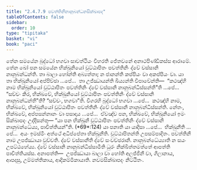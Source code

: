```yaml
---
title: "2.4.7.9 පවත්තිනීනානුබන්ධනසික්ඛාපද"
tableOfContents: false
sidebar:
  order: 10
type: "tipitaka"
basket: "vi"
book: "paci"
---
```



<DynamicBreadcrumb />

<Division number="1111" book="paci">

<Paragraph number="3278" book="paci">
තේන සමයේන බුද්ධෝ භගවා සාවත්ථියං විහරති ජේතවනේ අනාථපිණ්ඩිකස්ස ආරාමේ. තේන ඛෝ පන සමයේන භික්ඛුනියෝ වුට්ඨාපිතං පවත්තිනිං ද්වේ වස්සානි නානුබන්ධන්ති. තා බාලා හෝන්ති අබ්‍යත්තා; න ජානන්ති කප්පියං වා අකප්පියං වා.
</Paragraph>

<Paragraph number="3279" book="paci">
යා තා භික්ඛුනියෝ අප්පිච්ඡා …පේ…  තා උජ්ඣායන්ති ඛිය්‍යන්ති විපාචේන්ති—  “කථඤ්හි නාම භික්ඛුනියෝ වුට්ඨාපිතං පවත්තිනිං ද්වේ වස්සානි නානුබන්ධිස්සන්තී”ති …පේ…  “සච්චං කිර, භික්ඛවේ, භික්ඛුනියෝ වුට්ඨාපිතං පවත්තිනිං ද්වේ වස්සානි නානුබන්ධන්තී”ති? “සච්චං, භගවා”ති. විගරහි බුද්ධෝ භගවා …පේ…  කථඤ්හි නාම, භික්ඛවේ, භික්ඛුනියෝ වුට්ඨාපිතං පවත්තිනිං ද්වේ වස්සානි නානුබන්ධිස්සන්ති. නේතං, භික්ඛවේ, අප්පසන්නානං වා පසාදාය …පේ…  ඒවඤ්ච පන, භික්ඛවේ, භික්ඛුනියෝ ඉමං සික්ඛාපදං උද්දිසන්තු—
</Paragraph>

</Division>
<Division number="1112" book="paci">

<Paragraph number="3280" book="paci">
<Emphasis>“යා පන භික්ඛුනී වුට්ඨාපිතං පවත්තිනිං ද්වේ වස්සානි නානුබන්ධේය්‍ය, පාචිත්තියන්”</Emphasis>ති. (*69*:<Emphasis>124</Emphasis>)
</Paragraph>

</Division>
<Division number="1113" book="paci">

<Paragraph number="3281" book="paci">
<Emphasis>යා පනා</Emphasis>ති යා යාදිසා …පේ…  <Emphasis>භික්ඛුනී</Emphasis>ති …පේ…  අයං ඉමස්මිං අත්ථේ අධිප්පේතා භික්ඛුනීති.
</Paragraph>

<Paragraph number="3282" book="paci">
<Emphasis>වුට්ඨාපිතන්</Emphasis>ති උපසම්පාදිතං. <Emphasis>පවත්තිනී</Emphasis> නාම උපජ්ඣායා වුච්චති. <Emphasis>ද්වේ වස්සානී</Emphasis>ති ද්වේ සංවච්ඡරානි. <Emphasis>නානුබන්ධේය්‍යා</Emphasis>ති න සයං උපට්ඨහේය්‍ය. ද්වේ වස්සානි නානුබන්ධිස්සාමීති ධුරං නික්ඛිත්තමත්තේ ආපත්ති පාචිත්තියස්ස.
</Paragraph>

</Division>
<Division number="1114" book="paci">

<Paragraph number="3283" book="paci">
අනාපත්ති—  උපජ්ඣායා බාලා වා හෝති අලජ්ජිනී වා, ගිලානාය, ආපදාසු, උම්මත්තිකාය, ආදිකම්මිකායාති.

</Paragraph>
</Division>

<Paragraph number="3284" type="center" book="paci">
නවමසික්ඛාපදං නිට්ඨිතං.
</Paragraph>